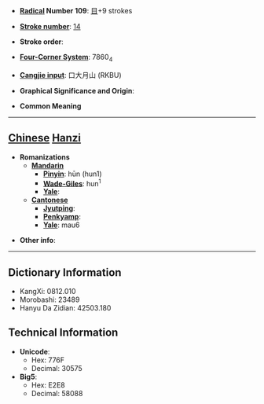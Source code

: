 * '''[[Wiktionary:Chinese radical index| Radical]] Number 109''': [[Wiktionary:Chinese radical index 目|目]]+9 strokes

* '''[[Wiktionary:Chinese total strokes index|Stroke number]]''': [[Wiktionary:Chinese total strokes index 14|14]]

* '''Stroke order''': 

* '''[[Wiktionary:Chinese four corner index|Four-Corner System]]''': 7860<sub>4</sub>

* '''[[Wiktionary:Chinese Cangjie index|Cangjie input]]''': 口大月山 (RKBU)

* '''Graphical Significance and Origin''': 

* '''Common Meaning'''

----

== [[Chinese]] [[Hanzi]] ==

* '''Romanizations'''
** '''[[Mandarin]]'''
*** '''[[Pinyin]]''': hūn (hun1)
*** '''[[Wade-Giles]]''': hun<sup>1</sup>
*** '''[[Yale]]''': 
** '''[[Cantonese]]'''
*** '''[[Jyutping]]''':
*** '''[[Penkyamp]]''': 
*** '''[[Yale]]''': mau6

* '''Other info''': 

----

== Dictionary Information ==

* KangXi: 0812.010
* Morobashi: 23489
* Hanyu Da Zidian: 42503.180

== Technical Information ==

* '''Unicode''':
** Hex: 776F
** Decimal: 30575
* '''Big5''':
** Hex: E2E8
** Decimal: 58088